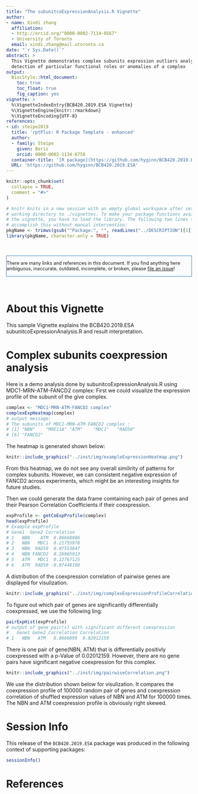 ```yaml
---
title: "The subunitcoExpressionAnalysis.R Vignette"
author:
- name: Xindi zhang
  affiliation: 
  - http://orcid.org/"0000-0002-7114-0567"
  - University of Toronto
  email: xindi.zhang@mail.utoronto.ca
date: "`r Sys.Date()`"
abstract: >
  This Vignette demonstrates complex subunits expression outliers analysis for 
  detection of particular functional roles or anomalies of a complex
output:
  BiocStyle::html_document:
    toc: true
    toc_float: true
    fig_caption: yes
vignette: >
  %\VignetteIndexEntry{BCB420.2019.ESA Vignette}
  %\VignetteEngine{knitr::rmarkdown}
  %\VignetteEncoding{UTF-8}
references:
- id: steipe2019
  title: 'rptPlus: R Package Template - enhanced'
  author:
  - family: Steipe
    given: Boris
    orcid: 0000-0002-1134-6758
  container-title: '[R package](https://github.com/hyginn/BCB420.2019.ESA)'
  URL: 'https://github.com/hyginn/BCB420.2019.ESA'
---
```


<!--- this inline style supports diff-like highlighting -->
<style>
  .add {
    color: #22863a;
    background-color: #f0fff4;
  }
  .del {
    color: #b31d28;
    background-color: #ffeef0;
  }
</style>

```r
knitr::opts_chunk$set(
  collapse = TRUE,
  comment = "#>"
)

# knitr knits in a new session with an empty global workspace after setting its
# working directory to ./vignettes. To make your package functions available in
# the vignette, you have to load the library. The following two lines should
# accomplish this without manual intervention:
pkgName <- trimws(gsub("^Package:", "", readLines("../DESCRIPTION")[1]))
library(pkgName, character.only = TRUE)

```
&nbsp;

<div style="font-size:90%;border:solid 1px #337ab7;background-color:#FAFBFC;margin-right:0px;">
There are many links and references in this document. If you find anything here
ambiguous, inaccurate, outdated, incomplete, or broken, please
[file an issue](https://github.com/hyginn/BCB420.2019.ESA/issues)!
</div>

&nbsp;

# About this Vignette

This sample Vignette explains the BCB420.2019.ESA subunitcoExpressionAnalysis.R and result interpretation.

# Complex subunits coexpression analysis
Here is a demo analysis done by subunitcoExpressionAnalysis.R using MDC1-MRN-ATM-FANCD2 complex:
First we could visualize the expression profile of the subunit of the give complex. 
```R
complex <- "MDC1-MRN-ATM-FANCD2 complex"
complexExpHeatmap(complex)
# output message:
# The subunits of MDC1-MRN-ATM-FANCD2 complex :
# [1] "NBN"    "MRE11A" "ATM"    "MDC1"   "RAD50" 
# [6] "FANCD2"
```

The heatmap is generated shown below:
```r
knitr::include_graphics("../inst/img/exampleExpressionHeatmap.png")
```
From this heatmap, we do not see any overall similirity of patterns for complex subunits. However, we can consistent negative expression of FANCD2 across experiments, which might be an interesting insights for future studies.

Then we could generate the data frame comtaining each pair of genes and their Pearson Correlation Coefficients  if their coexpression. 

```R
expProfile <- getCoExpProfile(complex)
head(expProfile)
# Example expProfile
# Gene1  Gene2 Correlation
# 1   NBN    ATM  0.86668986
# 2   NBN   MDC1  0.21755978
# 3   NBN  RAD50  0.07553847
# 4   NBN FANCD2  0.26065913
# 5   ATM   MDC1  0.22767125
# 6   ATM  RAD50 -0.07448198
```

A distribution of the coexpression correlation of pairwise genes are displayed for visulization.
```r
knitr::include_graphics("../inst/img/complexExpressionProfileCorrelation.png")
```

To figure out which pair of genes are significantly differentially coexpressed, we use the following ling:
```R
pairExpHist(expProfile)
# output of gene pair(s) with significant different coexpression
#   Gene1 Gene2 Correlation Correlation
# 1   NBN   ATM   0.8666899  0.02012159
```
There is one pair of gene(NBN, ATM) that is differentially positivly coexpressed with a p-Value of 0.02012159. However, there are no gene pairs have significant negative coexpression for this complex. 
```r
knitr::include_graphics("../inst/img/pairwiseCorrelation.png")
```
We use the distribution shown below for visulization. It compares the coexpression profile of 100000 random pair of genes and coexpression correlation of shuffled expression values of NBN and ATM for 100000 times. The NBN and ATM coexpression profile is obviously right skewed. 


# Session Info

This release of the `BCB420.2019.ESA` package was produced in the following context of supporting packages:

```r
sessionInfo()
```

<!-- the bibliography appears at the end of the page -->
# References


<!-- End -->
